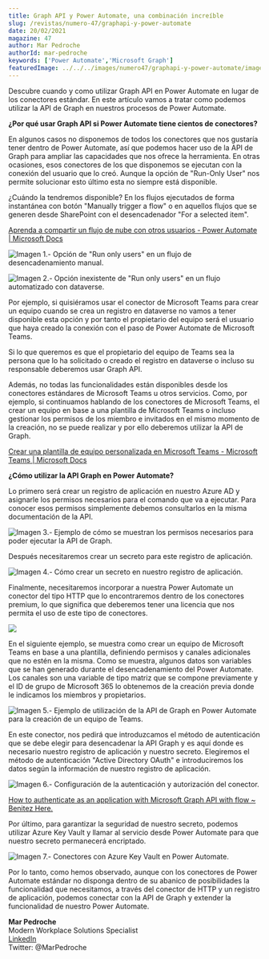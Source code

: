 ```yaml
---
title: Graph API y Power Automate, una combinación increíble
slug: /revistas/numero-47/graphapi-y-power-automate
date: 20/02/2021
magazine: 47
author: Mar Pedroche
authorId: mar-pedroche
keywords: ['Power Automate','Microsoft Graph']
featuredImage: ../../../images/numero47/graphapi-y-power-automate/image1.png
---
```







Descubre cuando y como utilizar Graph API en Power Automate en lugar de
los conectores estándar. En este artículo vamos a tratar como podemos
utilizar la API de Graph en nuestros procesos de Power Automate.

**¿Por qué usar Graph API si Power Automate tiene cientos de conectores?**

En algunos casos no disponemos de todos los conectores que nos gustaría
tener dentro de Power Automate, así que podemos hacer uso de la API de
Graph para ampliar las capacidades que nos ofrece la herramienta. En
otras ocasiones, esos conectores de los que disponemos se ejecutan con
la conexión del usuario que lo creó. Aunque la opción de "Run-Only User"
nos permite solucionar esto último esta no siempre está disponible.

¿Cuándo la tendremos disponible? En los flujos ejecutados de forma
instantánea con botón "Manually trigger a flow" o en aquellos flujos que
se generen desde SharePoint con el desencadenador "For a selected item".

[Aprenda a compartir un flujo de nube con otros usuarios - Power Automate | Microsoft Docs](https://docs.microsoft.com/es-es/power-automate/create-team-flows)

![**Imagen** **1.- Opción de "Run only users" en un flujo de desencadenamiento manual.**](../../../images/numero47/graphapi-y-power-automate/image1.png)



![**Imagen** **2.- Opción inexistente de "Run only users" en un flujo automatizado con dataverse.**](../../../images/numero47/graphapi-y-power-automate/image2.png)



Por ejemplo, si quisiéramos usar el conector de Microsoft Teams para
crear un equipo cuando se crea un registro en dataverse no vamos a tener
disponible esta opción y por tanto el propietario del equipo será el
usuario que haya creado la conexión con el paso de Power Automate de
Microsoft Teams.

Si lo que queremos es que el propietario del equipo de Teams sea la
persona que lo ha solicitado o creado el registro en dataverse o incluso
su responsable deberemos usar Graph API.

Además, no todas las funcionalidades están disponibles desde los
conectores estándares de Microsoft Teams u otros servicios. Como, por
ejemplo, si continuamos hablando de los conectores de Microsoft Teams,
el crear un equipo en base a una plantilla de Microsoft Teams o incluso
gestionar los permisos de los miembro e invitados en el mismo momento de
la creación, no se puede realizar y por ello deberemos utilizar la API
de Graph.

[Crear una plantilla de equipo personalizada en Microsoft Teams - Microsoft Teams | Microsoft Docs](https://docs.microsoft.com/es-es/microsoftteams/create-a-team-template#:~:text=Inicie%20sesi%C3%B3n%20en%20el%20centro%20de%20administraci%C3%B3n%20de%20Teams.&text=En%20el%20navegaci%C3%B3n%20izquierdo%2C%20expanda,Haga%20clic%20en%20Agregar%20.)

**¿Cómo utilizar la API Graph en Power Automate?**

Lo primero será crear un registro de aplicación en nuestro Azure AD y
asignarle los permisos necesarios para el comando que va a ejecutar.
Para conocer esos permisos simplemente debemos consultarlos en la misma
documentación de la API.

![**Imagen** **3.- Ejemplo de cómo se muestran los permisos necesarios para poder ejecutar la API de Graph.**](../../../images/numero47/graphapi-y-power-automate/image3.png)


Después necesitaremos crear un secreto para este registro de aplicación.

![**Imagen** **4.- Cómo crear un secreto en nuestro registro de aplicación.**](../../../images/numero47/graphapi-y-power-automate/image4.png)



Finalmente, necesitaremos incorporar a nuestra Power Automate un
conector del tipo HTTP que lo encontraremos dentro de los conectores
premium, lo que significa que deberemos tener una licencia que nos
permita el uso de este tipo de conectores.

![](../../../images/numero47/graphapi-y-power-automate/image5.png)

En el siguiente ejemplo, se muestra como crear un equipo de Microsoft
Teams en base a una plantilla, definiendo permisos y canales adicionales
que no estén en la misma. Como se muestra, algunos datos son variables
que se han generado durante el desencadenamiento del Power Automate. Los
canales son una variable de tipo matriz que se compone previamente y el
ID de grupo de Microsoft 365 lo obtenemos de la creación previa donde le
indicamos los miembros y propietarios.

![**Imagen** **5.- Ejemplo de utilización de la API de Graph en Power Automate para la creación de un equipo de Teams.**](../../../images/numero47/graphapi-y-power-automate/image6.png)


En este conector, nos pedirá que introduzcamos el método de
autenticación que se debe elegir para desencadenar la API Graph y es
aquí donde es necesario nuestro registro de aplicación y nuestro
secreto. Elegiremos el método de autenticación "Active Directory OAuth"
e introduciremos los datos según la información de nuestro registro de
aplicación.

![**Imagen** **6.- Configuración de la autenticación y autorización del conector.**](../../../images/numero47/graphapi-y-power-automate/image7.png)



[How to authenticate as an application with Microsoft Graph API with flow ~ Benitez Here.](https://benitezhere.blogspot.com/2020/12/%20how-to-authenticate-as-application-with-microsoft-graph-api-with-flow.html)

Por último, para garantizar la seguridad de nuestro secreto, podemos
utilizar Azure Key Vault y llamar al servicio desde Power Automate para
que nuestro secreto permanecerá encriptado.

![**Imagen** **7.- Conectores con Azure Key Vault en Power Automate.**](../../../images/numero47/graphapi-y-power-automate/image8.png)



Por lo tanto, como hemos observado, aunque con los conectores de Power
Automate estándar no disponga dentro de su abanico de posibilidades la
funcionalidad que necesitamos, a través del conector de HTTP y un
registro de aplicación, podemos conectar con la API de Graph y extender
la funcionalidad de nuestro Power Automate.


**Mar Pedroche** <br />
Modern Workplace Solutions Specialist <br />
[LinkedIn](https://www.linkedin.com/in/mar%C3%ADa-del-mar-pedroche-ad%C3%A1n-2a9849119/) <br />
Twitter: @MarPedroche 